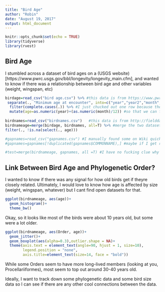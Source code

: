 ---
title: "Bird Age"
author: "Robin"
date: "August 19, 2017"
output: html_document
---

```{r setup, include=FALSE}
knitr::opts_chunk$set(echo = TRUE)
library(tidyverse)
library(rvest)

```

## Bird Age

I stumbled across a dataset of bird ages on a (USGS website)[https://www.pwrc.usgs.gov/bbl/longevity/longevity_main.cfm], and wanted to know if there was a relationship between bird age and other variables (weight, wingspan, etc)


```{r load data}
birdage=read_csv("bird age.csv") %>% #this data is from https://www.pwrc.usgs.gov/bbl/longevity/longevity_main.cfm
 separate(., "Minimum age at encounter", into=c("year","year2","month","month2"), sep=" ") %>%
  filter(complete.cases(.)) %>% #I just chucked out one row because the bird age was less than a year, I'll figure out how to keep it later. Had to do this versus using the dates because the dates are screwed up (some say '99' for the day of the month)
  mutate(age=as.numeric(year)+(as.numeric(month)/12)) #so that we can factor in partial years
  
birdnames=read_csv("birdnames.csv")   #this data is from http://fielddata.blogspot.com/p/field-notes-data-tips-download-page.html
birdnameage=merge(birdage, birdnames, all=T) %>% #merge the two datasets together
filter(., !is.na(select(., age)))

#gapnames=read_csv("gapnames.csv") #I manually found some on Wiki quickly, not sure theyre perfect to species
#gapnames=gapnames[!duplicated(gapnames$COMMONNAME),] #maybe if I get rid of duplicates?

#test=merge(birdnameage, gapnames, all =T) #I have no fucking clue why this isnt working ill fix this later

```

## Link Between Bird Age and Phylogenetic Order?

I wanted to know if there was any signal for how old birds get if theyre closely related. Ultimately, I would love to know how age is affected by size (weight, wingspan, whatever) but I cant find open datasets for that.

```{r histogram}
ggplot(birdnameage, aes(age))+
  geom_histogram()+
  theme_bw()

```


Okay, so it looks like most of the birds were about 10 years old, but some were a lot older.


```{r }
ggplot(birdnameage, aes(Order, age))+
  geom_jitter()+
  geom_boxplot(aes(alpha=0.3),outlier.shape = NA)+
  theme(axis.text = element_text(angle=90, hjust = 1, size=10),
        legend.position = "none",
        axis.title=element_text(size=14, face = "bold"))
```


While some Orders seem to have more long-lived members (looking at you, Procellariiformes), most seem to top out around 30-40 years old.

Ideally, I want to track down some phylogenetic data and some bird size data so I can see if there are any other cool connections between the data.
